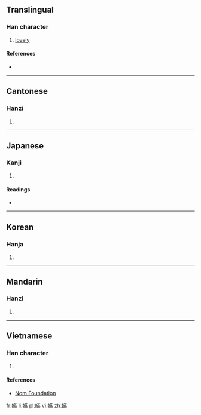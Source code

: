 ==Translingual==

===Han character===
{{Han char|rn=38|rad=女|as=16|sn=19|four=4443<sub>1</sub>|canj=女廿中火 (VTLF)|ids=⿰[[女]][[燕]]}}

# [[lovely]]

====References====
* {{Han ref|kx=0273.380|dkj=06874|dj=0542.100|hdz=21089.070|uh=5B3F|ud=23359|bh=F1FC|bd=61948}}

----

==Cantonese==

===Hanzi===
{{yue-hanzi|jyut=jin3|y=yin3}}

# {{defn|lang=yue|sort=女16}}

----

==Japanese==

===Kanji===
{{ja-kanji|grade=|rs=女16}}

# {{defn|lang=ja|sort=女16}}

====Readings====
* {{ja-readings|on=[[えん]] (en)|kun=}}

----

==Korean==

===Hanja===
{{ko-hanja|hangeul=연|rv=yeon|mr=yŏn}}

# {{defn|lang=ko|sort=女16}}

----

==Mandarin==

===Hanzi===
{{cmn-hanzi|pin=[[yàn]] ([[yan4]])|wg=yen<sup>4</sup>}}

# {{defn|lang=cmn|sort=女16}}

----

==Vietnamese==

===Han character===
{{vi-readings|rs=女16| hanviet = yến}}

# {{defn|lang=vi|sort=女16}}

====References====
*[http://nomfoundation.org/common/nom_details.php?codepoint=5b3f Nom Foundation]

[[fr:嬿]]
[[li:嬿]]
[[pl:嬿]]
[[vi:嬿]]
[[zh:嬿]]